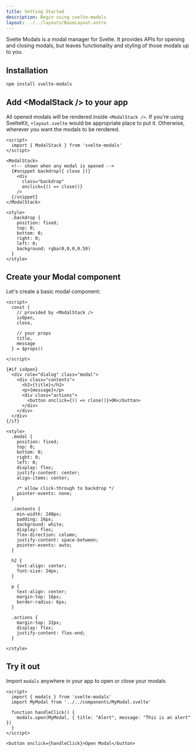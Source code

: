 ```yaml
---
title: Getting Started
description: Begin using svelte-modals
layout: ../../layouts/BaseLayout.astro
---
```


Svelte Modals is a modal manager for Svelte. It provides APIs for opening and closing modals, but leaves functionality
and styling of those modals up to you.

## Installation

```bash
npm install svelte-modals
```

## Add \<ModalStack /> to your app

All opened modals will be rendered inside `<ModalStack />`. If you're using SvelteKit, `+layout.svelte` would be appropriate
place to put it. Otherwise, wherever you want the modals to be rendered.

```svelte title="App.svelte"
<script>
  import { ModalStack } from 'svelte-modals'
</script>

<ModalStack>
  <!-- shown when any modal is opened -->
  {#snippet backdrop({ close })}
    <div
      class="backdrop"
      onclick={() => close()}
    />
  {/snippet}
</ModalStack>

<style>
  .backdrop {
    position: fixed;
    top: 0;
    bottom: 0;
    right: 0;
    left: 0;
    background: rgba(0,0,0,0.50)
  }
</style>
```

## Create your Modal component

Let's create a basic modal component:

```svelte title="MyModal.svelte"
<script>
  const {
    // provided by <ModalStack />
    isOpen,
    close,

    // your props
    title,
    message
  } = $props()

</script>

{#if isOpen}
  <div role="dialog" class="modal">
    <div class="contents">
      <h2>{title}</h2>
      <p>{message}</p>
      <div class="actions">
        <button onclick={() => close()}>OK</button>
      </div>
    </div>
  </div>
{/if}

<style>
  .modal {
    position: fixed;
    top: 0;
    bottom: 0;
    right: 0;
    left: 0;
    display: flex;
    justify-content: center;
    align-items: center;

    /* allow click-through to backdrop */
    pointer-events: none;
  }

  .contents {
    min-width: 240px;
    padding: 16px;
    background: white;
    display: flex;
    flex-direction: column;
    justify-content: space-between;
    pointer-events: auto;
  }

  h2 {
    text-align: center;
    font-size: 24px;
  }

  p {
    text-align: center;
    margin-top: 16px;
    border-radius: 6px;
  }

  .actions {
    margin-top: 32px;
    display: flex;
    justify-content: flex-end;
  }

</style>
```

## Try it out

Import `modals` anywhere in your app to open or close your modals

```svelte live 
<script>
  import { modals } from 'svelte-modals'
  import MyModal from '../../components/MyModal.svelte'

  function handleClick() {     
    modals.open(MyModal, { title: "Alert", message: "This is an alert" })
  }
</script>

<button onclick={handleClick}>Open Modal</button>
```